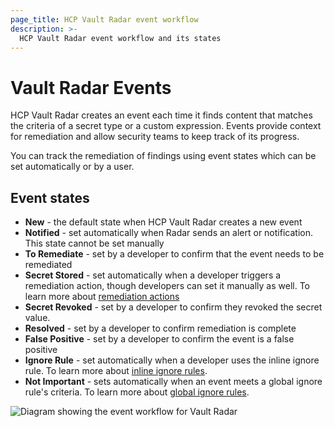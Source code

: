 ```yaml
---
page_title: HCP Vault Radar event workflow
description: >-
  HCP Vault Radar event workflow and its states
---
```



# Vault Radar Events

HCP Vault Radar creates an event each time it finds content that matches the criteria of a secret type or a custom expression. Events provide context for remediation and allow security teams to keep track of its progress.

You can track the remediation of findings using event states which can be set automatically or by a user.


## Event states

- **New** - the default state when HCP Vault Radar creates a new event
- **Notified** - set automatically when Radar sends an alert or notification. This state cannot be set manually
- **To Remediate** - set by a developer to confirm that the event needs to be remediated
- **Secret Stored** - set automatically when a developer triggers a remediation action, though developers can set it manually as well. To learn more about [remediation actions](../remediate-secrets/copy-secrets)
- **Secret Revoked** - set by a developer to confirm they revoked the secret value.
- **Resolved** - set by a developer to confirm remediation is complete
- **False Positive** - set by a developer to confirm the event is a false positive
- **Ignore Rule** - set automatically when a developer uses the inline ignore rule. To learn more about [inline ignore rules](./write-inline-ignore-rules).
- **Not Important** - sets automatically when an event meets a global ignore rule's criteria. To learn more about [global ignore rules](./write-global-ignore-rules).

![Diagram showing the event workflow for Vault Radar](/img/docs/vault-radar/radar-event-state-workflow.png)


